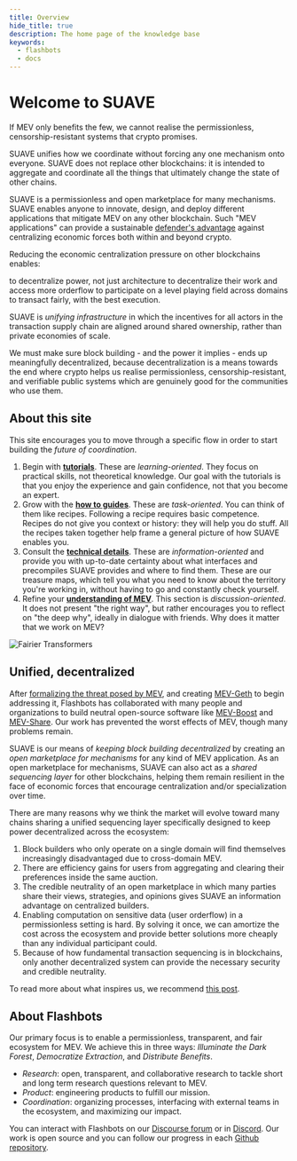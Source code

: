 ```yaml
---
title: Overview
hide_title: true
description: The home page of the knowledge base
keywords:
  - flashbots
  - docs
---
```



# Welcome to SUAVE

If MEV only benefits the few, we cannot realise the permissionless, censorship-resistant systems that crypto promises.

SUAVE unifies how we coordinate without forcing any one mechanism onto everyone. SUAVE does not replace other blockchains: it is intended to aggregate and coordinate all the things that ultimately change the state of other chains.

SUAVE is a permissionless and open marketplace for many mechanisms. SUAVE enables anyone to innovate, design, and deploy different applications that mitigate MEV on any other blockchain. Such "MEV applications" can provide a sustainable [defender's advantage](https://vitalik.ca/general/2016/12/29/pos_design.html) against centralizing economic forces both within and beyond crypto.  

Reducing the economic centralization pressure on other blockchains enables:

<Grid>
  <GridBlock symbol="I." title="Blockchains">
  to decentralize power, not just architecture
  </GridBlock>
  <GridBlock symbol="II." title="Block builders">
  to decentralize their work and access more orderflow
  </GridBlock>
  <GridBlock symbol="III." title="Validators">
  to participate on a level playing field across domains
  </GridBlock>
  <GridBlock symbol="IV." title="Humans">
  to transact fairly, with the best execution.
  </GridBlock>
</Grid>

SUAVE is _unifying infrastructure_ in which the incentives for all actors in the transaction supply chain are aligned around shared ownership, rather than private economies of scale.

We must make sure block building - and the power it implies - ends up meaningfully decentralized, because decentralization is a means towards the end where crypto helps us realise permissionless, censorship-resistant, and verifiable public systems which are genuinely good for the communities who use them.

## About this site

This site encourages you to move through a specific flow in order to start building the _future of coordination_. 

1. Begin with **[tutorials](/tutorials/index)**. These are _learning-oriented_. They focus on practical skills, not theoretical knowledge. Our goal with the tutorials is that you enjoy the experience and gain confidence, not that you become an expert.
2. Grow with the **[how to guides](/how-to/index)**. These are _task-oriented_. You can think of them like recipes. Following a recipe requires basic competence. Recipes do not give you context or history: they will help you do stuff. All the recipes taken together help frame a general picture of how SUAVE enables you.
3. Consult the **[technical details](/technical-details/index)**. These are _information-oriented_ and provide you with up-to-date certainty about what interfaces and precompiles SUAVE provides and where to find them. These are our treasure maps, which tell you what you need to know about the territory you're working in, without having to go and constantly check yourself.
4. Refine your **[understanding of MEV](/understand/index)**. This section is _discussion-oriented_. It does not present "the right way", but rather encourages you to reflect on "the deep why", ideally in dialogue with friends. Why does it matter that we work on MEV?

<AlignItems horizontal="center" vertical="center" sideMargin={0}>
<div>
  <img alt="Fairier Transformers" src={require('/static/img/diatraxis.png').default} />
</div>
</AlignItems>

## Unified, decentralized

After [formalizing the threat posed by MEV](https://arxiv.org/pdf/1904.05234.pdf), and creating [MEV-Geth](https://github.com/flashbots/mev-geth) to begin addressing it, Flashbots has collaborated with many people and organizations to build neutral open-source software like [MEV-Boost](https://github.com/flashbots/mev-boost) and [MEV-Share](https://github.com/flashbots/MEV-Share). Our work has prevented the worst effects of MEV, though many problems remain.

SUAVE is our means of _keeping block building decentralized_ by creating an _open marketplace for mechanisms_ for any kind of MEV application. As an open marketplace for mechanisms, SUAVE can also act as a _shared sequencing layer_ for other blockchains, helping them remain resilient in the face of economic forces that encourage centralization and/or specialization over time.

There are many reasons why we think the market will evolve toward many chains sharing a unified sequencing layer specifically designed to keep power decentralized across the ecosystem:

1. Block builders who only operate on a single domain will find themselves increasingly disadvantaged due to cross-domain MEV.
2. There are efficiency gains for users from aggregating and clearing their preferences inside the same auction.
3. The credible neutrality of an open marketplace in which many parties share their views, strategies, and opinions gives SUAVE an information advantage on centralized builders.
4. Enabling computation on sensitive data (user orderflow) in a permissionless setting is hard. By solving it once, we can amortize the cost across the ecosystem and provide better solutions more cheaply than any individual participant could.
5. Because of how fundamental transaction sequencing is in blockchains, only another decentralized system can provide the necessary security and credible neutrality.

To read more about what inspires us, we recommend [this post](https://writings.flashbots.net/the-future-of-mev-is-suave).

## About Flashbots

Our primary focus is to enable a permissionless, transparent, and fair ecosystem for MEV. We achieve this in three ways: _Illuminate the Dark Forest_, _Democratize Extraction_, and _Distribute Benefits_.

- _Research_: open, transparent, and collaborative research to tackle short and long term research questions relevant to MEV.
- _Product_: engineering products to fulfill our mission.
- _Coordination_: organizing processes, interfacing with external teams in the ecosystem, and maximizing our impact.

You can interact with Flashbots on our [Discourse forum](https://collective.flashbots.net/) or in [Discord](https://discord.gg/7hvTycdNcK). Our work is open source and you can follow our progress in each [Github repository](https://github.com/flashbots/).
